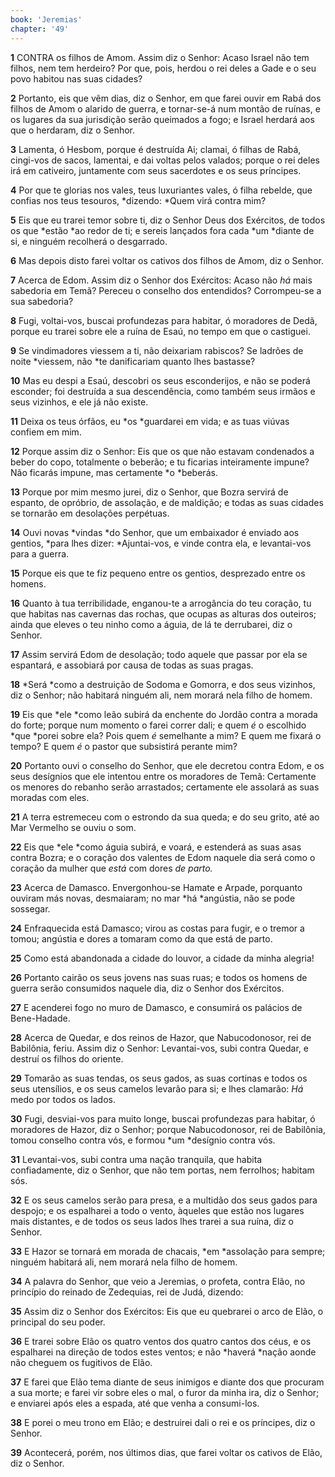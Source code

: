 ```yaml
---
book: 'Jeremias'
chapter: '49'
---
```


**1** CONTRA os filhos de Amom. Assim diz o Senhor: Acaso Israel não tem filhos, nem tem herdeiro? Por que, pois, herdou o rei deles a Gade e o seu povo habitou nas suas cidades?

**2** Portanto, eis que vêm dias, diz o Senhor, em que farei ouvir em Rabá dos filhos de Amom o alarido de guerra, e tornar-se-á num montão de ruínas, e os lugares da sua jurisdição serão queimados a fogo; e Israel herdará aos que o herdaram, diz o Senhor.

**3** Lamenta, ó Hesbom, porque é destruída Ai; clamai, ó filhas de Rabá, cingi-vos de sacos, lamentai, e dai voltas pelos valados; porque o rei deles irá em cativeiro, juntamente com seus sacerdotes e os seus príncipes.

**4** Por que te glorias nos vales, teus luxuriantes vales, ó filha rebelde, que confias nos teus tesouros, *dizendo: *Quem virá contra mim?

**5** Eis que eu trarei temor sobre ti, diz o Senhor Deus dos Exércitos, de todos os que *estão *ao redor de ti; e sereis lançados fora cada *um *diante de si, e ninguém recolherá o desgarrado.

**6** Mas depois disto farei voltar os cativos dos filhos de Amom, diz o Senhor.

**7** Acerca de Edom. Assim diz o Senhor dos Exércitos: Acaso não _há_ mais sabedoria em Temã? Pereceu o conselho dos entendidos? Corrompeu-se a sua sabedoria?

**8** Fugi, voltai-vos, buscai profundezas para habitar, ó moradores de Dedã, porque eu trarei sobre ele a ruína de Esaú, no tempo em que o castiguei.

**9** Se vindimadores viessem a ti, não deixariam rabiscos? Se ladrões de noite *viessem, não *te danificariam quanto lhes bastasse?

**10** Mas eu despi a Esaú, descobri os seus esconderijos, e não se poderá esconder; foi destruída a sua descendência, como também seus irmãos e seus vizinhos, e ele já não existe.

**11** Deixa os teus órfãos, eu *os *guardarei em vida; e as tuas viúvas confiem em mim.

**12** Porque assim diz o Senhor: Eis que os que não estavam condenados a beber do copo, totalmente o beberão; e tu ficarias inteiramente impune? Não ficarás impune, mas certamente *o *beberás.

**13** Porque por mim mesmo jurei, diz o Senhor, que Bozra servirá de espanto, de opróbrio, de assolação, e de maldição; e todas as suas cidades se tornarão em desolações perpétuas.

**14** Ouvi novas *vindas *do Senhor, que um embaixador é enviado aos gentios, *para lhes dizer: *Ajuntai-vos, e vinde contra ela, e levantai-vos para a guerra.

**15** Porque eis que te fiz pequeno entre os gentios, desprezado entre os homens.

**16** Quanto à tua terribilidade, enganou-te a arrogância do teu coração, tu que habitas nas cavernas das rochas, que ocupas as alturas dos outeiros; ainda que eleves o teu ninho como a águia, de lá te derrubarei, diz o Senhor.

**17** Assim servirá Edom de desolação; todo aquele que passar por ela se espantará, e assobiará por causa de todas as suas pragas.

**18** *Será *como a destruição de Sodoma e Gomorra, e dos seus vizinhos, diz o Senhor; não habitará ninguém ali, nem morará nela filho de homem.

**19** Eis que *ele *como leão subirá da enchente do Jordão contra a morada do forte; porque num momento o farei correr dali; e quem _é_ o escolhido *que *porei sobre ela? Pois quem _é_ semelhante a mim? E quem me fixará o tempo? E quem _é_ o pastor que subsistirá perante mim?

**20** Portanto ouvi o conselho do Senhor, que ele decretou contra Edom, e os seus desígnios que ele intentou entre os moradores de Temã: Certamente os menores do rebanho serão arrastados; certamente ele assolará as suas moradas com eles.

**21** A terra estremeceu com o estrondo da sua queda; e do seu grito, até ao Mar Vermelho se ouviu o som.

**22** Eis que *ele *como águia subirá, e voará, e estenderá as suas asas contra Bozra; e o coração dos valentes de Edom naquele dia será como o coração da mulher que _está_ com dores _de parto._

**23** Acerca de Damasco. Envergonhou-se Hamate e Arpade, porquanto ouviram más novas, desmaiaram; no mar *há *angústia, não se pode sossegar.

**24** Enfraquecida está Damasco; virou as costas para fugir, e o tremor a tomou; angústia e dores a tomaram como da que está de parto.

**25** Como está abandonada a cidade do louvor, a cidade da minha alegria!

**26** Portanto cairão os seus jovens nas suas ruas; e todos os homens de guerra serão consumidos naquele dia, diz o Senhor dos Exércitos.

**27** E acenderei fogo no muro de Damasco, e consumirá os palácios de Bene-Hadade.

**28** Acerca de Quedar, e dos reinos de Hazor, que Nabucodonosor, rei de Babilônia, feriu. Assim diz o Senhor: Levantai-vos, subi contra Quedar, e destruí os filhos do oriente.

**29** Tomarão as suas tendas, os seus gados, as suas cortinas e todos os seus utensílios, e os seus camelos levarão para si; e lhes clamarão: _Há_ medo por todos os lados.

**30** Fugi, desviai-vos para muito longe, buscai profundezas para habitar, ó moradores de Hazor, diz o Senhor; porque Nabucodonosor, rei de Babilônia, tomou conselho contra vós, e formou *um *desígnio contra vós.

**31** Levantai-vos, subi contra uma nação tranquila, que habita confiadamente, diz o Senhor, que não tem portas, nem ferrolhos; habitam sós.

**32** E os seus camelos serão para presa, e a multidão dos seus gados para despojo; e os espalharei a todo o vento, àqueles que estão nos lugares mais distantes, e de todos os seus lados lhes trarei a sua ruína, diz o Senhor.

**33** E Hazor se tornará em morada de chacais, *em *assolação para sempre; ninguém habitará ali, nem morará nela filho de homem.

**34** A palavra do Senhor, que veio a Jeremias, o profeta, contra Elão, no princípio do reinado de Zedequias, rei de Judá, dizendo:

**35** Assim diz o Senhor dos Exércitos: Eis que eu quebrarei o arco de Elão, o principal do seu poder.

**36** E trarei sobre Elão os quatro ventos dos quatro cantos dos céus, e os espalharei na direção de todos estes ventos; e não *haverá *nação aonde não cheguem os fugitivos de Elão.

**37** E farei que Elão tema diante de seus inimigos e diante dos que procuram a sua morte; e farei vir sobre eles o mal, o furor da minha ira, diz o Senhor; e enviarei após eles a espada, até que venha a consumi-los.

**38** E porei o meu trono em Elão; e destruirei dali o rei e os príncipes, diz o Senhor.

**39** Acontecerá, porém, nos últimos dias, que farei voltar os cativos de Elão, diz o Senhor.
